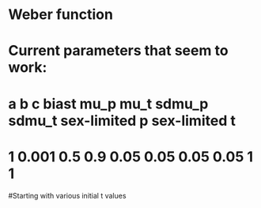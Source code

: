 # Weber function

# Current parameters that seem to work:
#   a       b                  c             biast             mu_p    mu_t    sdmu_p    sdmu_t   sex-limited p       sex-limited t
#  1         0.001             0.5            0.9             0.05    0.05    0.05        0.05        1                 1  
#Starting with various initial t values

